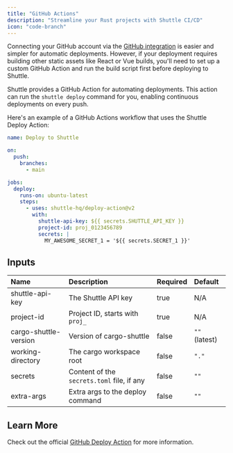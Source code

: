 ```yaml
---
title: "GitHub Actions"
description: "Streamline your Rust projects with Shuttle CI/CD"
icon: "code-branch"
---
```


Connecting your GitHub account via the [GitHub integration](/integrations/github) is easier and simpler for automatic deployments. However, if your deployment requires building other static assets like React or Vue builds, you'll need to set up a custom GitHub Action and run the build script first before deploying to Shuttle.

Shuttle provides a GitHub Action for automating deployments. This action can run the `shuttle deploy` command for you, enabling continuous deployments on every push.

Here's an example of a GitHub Actions workflow that uses the Shuttle Deploy Action:

```yaml
name: Deploy to Shuttle

on:
  push:
    branches:
      - main

jobs:
  deploy:
    runs-on: ubuntu-latest
    steps:
      - uses: shuttle-hq/deploy-action@v2
        with:
          shuttle-api-key: ${{ secrets.SHUTTLE_API_KEY }}
          project-id: proj_0123456789
          secrets: |
            MY_AWESOME_SECRET_1 = '${{ secrets.SECRET_1 }}'
```

## Inputs

| Name                  | Description                                | Required | Default       |
| :-------------------- | :----------------------------------------- | :------- | :------------ |
| shuttle-api-key       | The Shuttle API key                        | true     | N/A           |
| project-id            | Project ID, starts with `proj_`            | true     | N/A           |
| cargo-shuttle-version | Version of cargo-shuttle                   | false    | `""` (latest) |
| working-directory     | The cargo workspace root                   | false    | `"."`         |
| secrets               | Content of the `secrets.toml` file, if any | false    | `""`          |
| extra-args            | Extra args to the deploy command           | false    | `""`          |

## Learn More

Check out the official [GitHub Deploy Action](https://github.com/shuttle-hq/deploy-action) for more information.
